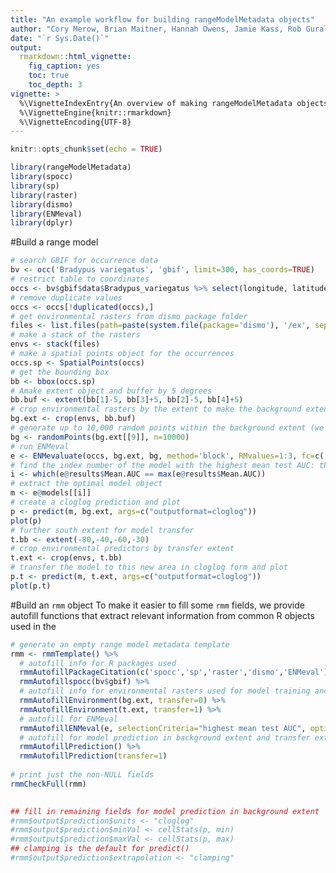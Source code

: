 ```yaml
---
title: "An example workflow for building rangeModelMetadata objects"
author: "Cory Merow, Brian Maitner, Hannah Owens, Jamie Kass, Rob Guralnick"
date: "`r Sys.Date()`"
output: 
  rmarkdown::html_vignette:
    fig_caption: yes
    toc: true
    toc_depth: 3
vignette: >
  %\VignetteIndexEntry{An overview of making rangeModelMetadata objects}
  %\VignetteEngine{knitr::rmarkdown}
  %\VignetteEncoding{UTF-8}
---
```


```r
knitr::opts_chunk$set(echo = TRUE)
```

```r
library(rangeModelMetadata)
library(spocc)
library(sp)
library(raster)
library(dismo)
library(ENMeval)
library(dplyr)
```

#Build a range model

```r
# search GBIF for occurrence data
bv <- occ('Bradypus variegatus', 'gbif', limit=300, has_coords=TRUE)
# restrict table to coordinates
occs <- bv$gbif$data$Bradypus_variegatus %>% select(longitude, latitude)
# remove duplicate values
occs <- occs[!duplicated(occs),]
# get environmental rasters from dismo package folder
files <- list.files(path=paste(system.file(package='dismo'), '/ex', sep=''), pattern='grd', full.names=TRUE)
# make a stack of the rasters
envs <- stack(files)
# make a spatial points object for the occurrences
occs.sp <- SpatialPoints(occs)
# get the bounding box
bb <- bbox(occs.sp)
# Amake extent object and buffer by 5 degrees
bb.buf <- extent(bb[1]-5, bb[3]+5, bb[2]-5, bb[4]+5)
# crop environmental rasters by the extent to make the background extent
bg.ext <- crop(envs, bb.buf)
# generate up to 10,000 random points within the background extent (we'll sample from the "biome" raster as it has more holes)
bg <- randomPoints(bg.ext[[9]], n=10000)
# run ENMeval
e <- ENMevaluate(occs, bg.ext, bg, method='block', RMvalues=1:3, fc=c('L','LQ'), algorithm='maxent.jar')
# find the index number of the model with the highest mean test AUC: this will be the optimal model
i <- which(e@results$Mean.AUC == max(e@results$Mean.AUC))
# extract the optimal model object
m <- e@models[[i]]
# create a cloglog prediction and plot
p <- predict(m, bg.ext, args=c("outputformat=cloglog"))
plot(p)
# further south extent for model transfer
t.bb <- extent(-80,-40,-60,-30)
# crop environmental predictors by transfer extent
t.ext <- crop(envs, t.bb)
# transfer the model to this new area in cloglog form and plot
p.t <- predict(m, t.ext, args=c("outputformat=cloglog"))
plot(p.t)
```

#Build an `rmm` object
To make it easier to fill some `rmm` fields, we provide autofill functions that extract relevant information from common R objects used in the 

```r
# generate an empty range model metadata template
rmm <- rmmTemplate() %>%
  # autofill info for R packages used
  rmmAutofillPackageCitation(c('spocc','sp','raster','dismo','ENMeval')) %>%
  rmmAutofillspocc(bv$gbif) %>%
  # autofill info for environmental rasters used for model training and transfer
  rmmAutofillEnvironment(bg.ext, transfer=0) %>%
  rmmAutofillEnvironment(t.ext, transfer=1) %>%
  # autofill for ENMeval
  rmmAutofillENMeval(e, selectionCriteria="highest mean test AUC", optimalModelIndex=i) %>%
  # autofill for model prediction in background extent and transfer extent
  rmmAutofillPrediction() %>%
  rmmAutofillPrediction(transfer=1)
  
# print just the non-NULL fields  
rmmCheckFull(rmm)
  

## fill in remaining fields for model prediction in background extent
#rmm$output$prediction$units <- "cloglog"
#rmm$output$prediction$minVal <- cellStats(p, min)
#rmm$output$prediction$maxVal <- cellStats(p, max)
## clamping is the default for predict()
#rmm$output$prediction$extrapolation <- "clamping"
```
